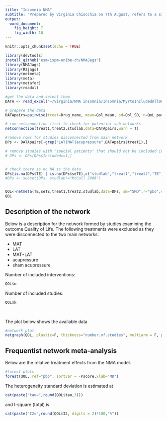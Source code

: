 ```yaml
---
title: "Insomnia NMA"
subtitle: "Prepared by Virginia Chiocchia on 7th August, refers to a single outcome analysis (Patient subjective wellbeing/Quality of life) in a frequentist setting"
output: 
  word_document: 
    fig_height: 7
    fig_width: 10
---
```


```r
knitr::opts_chunk$set(echo = TRUE)
```

<!-- Make sure you have the needed libraries from R-Cran and Github: -->
<!-- devtools -->
<!-- NMAJags -->
<!-- R2jags -->
<!-- netmeta -->
<!-- meta -->
<!-- metafor -->
<!-- readxl -->
```r
library(devtools)
install_github("esm-ispm-unibe-ch/NMAJags")
library(NMAJags)
library(R2jags)
library(netmeta)
library(meta)
library(metafor)
library(readxl)
```

```r
#get the data and select them
DATA <- read_excel("~/Virginia/NMA insomnia/Insomnia/MyrtoIncludedAllOutcomesClean27.6dVirgiRenamedInterventions.xlsx", na = "NA")


```

```r
# prepare the data
DATApairs=pairwise(treat=Drug_name, mean=Qol_mean, sd=Qol_SD, n=QoL_participants, data=DATA, studlab = Study_name, sm= "SMD")

# run netconnection first to check for potential sub-networks
netconnection(treat1,treat2,studlab,data=DATApairs,warn = T)

#remove rows for studies disconnected from main network
DPs <- DATApairs[-grep("LAT|MAT|acupressure",DATApairs$treat1),]

# remove studies with "special patients" that should not be included in main analysis
# DPs <- DPs[DPs$Included==1,]


# check there is no NA is the data
DPs[is.na(DPs$TE) | is.na(DPs$seTE),c("studlab","treat1","treat2","TE","seTE")]
#DPs <- subset(DPs, studlab!="McCall 2006")


QOL<-netmeta(TE,seTE,treat1,treat2,studlab,data=DPs, sm="SMD",r="pbo",comb.fixed =F, comb.random = T)
QOL


```

## Description of the network


Below is a description for the network formed by studies examining the outcome Quality of Life.
The following treatments were excluded as they were disconnected to the two main networks:

  * MAT
  * LAT
  * MAT+LAT
  * acupressure
  * sham acupressure


Number of included interventions:
```r
QOL$n
```
Number of included studies:
```r
QOL$k
```
\    

  
 The plot below shows the available data\
```r
#network plot
netgraph(QOL, plastic=F, thickness="number.of.studies", multiarm = F, points=T, col=1, number.of.studies=T)
```




## Frequentist network meta-analysis 

Below are the relative treatment effects from the NMA model. 

```r

#forest plots
forest(QOL, ref="pbo", sortvar = -Pscore,xlab="MD")
```

The heterogeneity standard deviation is estimated at
```r
cat(paste("tau=",round(QOL$tau,3)))
```
and I-square (total) is 
```r
cat(paste("I2=",round(QOL$I2, digits = 2)*100,"%"))
```

<!-- There is little/no/important evidence of inconsistency in the data. There are in total -->

<!-- ```{r echo=FALSE, message=FALSE, warning=FALSE} -->
<!-- split=netsplit(SOL) -->
<!-- SIDEp=split$compare.random$p -->
<!-- SIDEp=SIDEp[!is.na(SIDEp)] -->
<!-- #proportion of inconsistent loops -->
<!-- cat(length(SIDEp)) -->
<!-- ``` -->

<!-- comparisons in the network, and there is inconsistency (according to SIDE p-value<0.10) in -->

<!-- ```{r, echo=F, message=FALSE, warning=FALSE} -->
<!-- cat(length(SIDEp[SIDEp<=0.1])) -->
<!-- ``` -->
<!-- loops which gives a % of inconsistent loops equal to -->
<!-- ```{r, echo=F, message=FALSE, warning=FALSE} -->
<!-- cat(paste(round((length(SIDEp[SIDEp<=0.1])/length(SIDEp))*100,1),"%")) -->
<!-- ``` -->



<!-- The p-value from the design-by-treatment test is -->

<!-- ```{r, echo=FALSE, message=FALSE, warning=FALSE} -->
<!-- a=decomp.design(SOL) -->
<!-- print(round(a$Q.inc.random$pval,3)) -->
<!-- ``` -->

